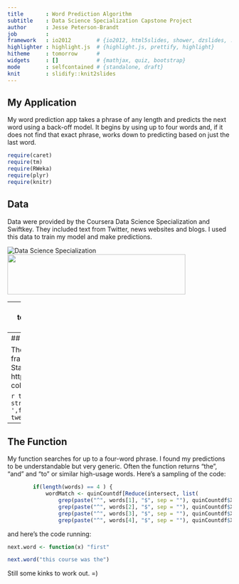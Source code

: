 ```yaml
---
title       : Word Prediction Algorithm
subtitle    : Data Science Specialization Capstone Project
author      : Jesse Peterson-Brandt
job         : 
framework   : io2012        # {io2012, html5slides, shower, dzslides, ...}
highlighter : highlight.js  # {highlight.js, prettify, highlight}
hitheme     : tomorrow      # 
widgets     : []            # {mathjax, quiz, bootstrap}
mode        : selfcontained # {standalone, draft}
knit        : slidify::knit2slides
---
```


## My Application

My word prediction app takes a phrase of any length and predicts the next word using a back-off model.
It begins by using up to four words and, if it does not find that exact phrase, works down to 
predicting based on just the last word.

```r
require(caret)
require(tm)
require(RWeka)
require(plyr) 
require(knitr)
```

## Data

Data were provided by the Coursera Data Science Specialization and Swiftkey. They included text from
Twitter, news websites and blogs. I used this data to train my model and make predictions. 

![Data Science Specialization](CourseTrackLogo.jpg)
<img src="swiftkeyLogo.png" width = "400px" height = "90px" />

---
## Tokenization
First we tokenize the data. I tokenized different n-grams separately. These are bigrams.

```r
control <- Weka_control(min=2, max=2, delimiters = "\\r\\n\\t.,;:\"()!? ")
twitter <- readRDS("twitter100.rds")
profanity <- "(?i)fuck|^arse$|^ass[cbchjkmprw]|^beatoff$|^beat.off$|^biatch$|^bitch[^ ]|^blowjob$|^byatch$|cameljockey|cameltoe|carpetmuncher|cherrypopper|choad|chode|coondog|^cock[bs]|crackwhore|crack.whore|^crap|^cum[dfjs]|^cum$|^cunt|^dago$|^damn|^darky|^darkie|^dego$|dick[hlw]|^dong$|^fag$|^faggot$|^fart$|^felch|^godam|^goddam|^handjob|^honkers|^hooker|^ho$|^hore$|^horny|^jackoff|^jerkoff|^jiz|^kike$|^kyke|^krap|^kum[^q]|^kunt|^love[jmpgb]|^milf$|^mastur|^mofo|^muffdive|^negro$|^nigga$|^nigger$|^nookie|^phuk|^piss|^pooper|^pube|^puss.|^queef|^shat|shit|^skank|^slut|^snig|^spick$|^stripclub|^strip.club|^titty|^tittie|^tranny|^trannie|^twat|^wank|^wetback|^whore|whore$|\u0092|\u0094|\u0095|\u0096|\u0097|\u0098|\u0099"
```

```r
tweetTokens <- NGramTokenizer(twitter, control)
tweetTokens[1:10]
```

```r
tweetCount <- count(tweetTokens)
tweetFilt <- grep(profanity, tweetCount$x)
tweetCount <- tweetCount[-tweetFilt,]
```

Then we add up multiple instances of the same phrase.

```r
tweetCount[300:303,]
```

---
## Convert to Data Frame

The last thing was to convert the counts to a data frame for easier searching. I had help in this from
StackOverflow: http://stackoverflow.com/questions/7069076/split-column-at-delimiter-in-data-frame

```r
tweetDF <- data.frame(do.call('rbind', strsplit(as.character(tweetCount$x),' ',fixed=TRUE)))
tweetDF <- cbind(tweetDF, tweetCount$freq)
tweetDF[50:55,]
```

---
## The Function

My function searches for up to a four-word phrase. I found my predictions to be understandable but very generic.
Often the function returns "the", "and" and "to" or similar high-usage words.
Here's a sampling of the code:
```r
        if(length(words) == 4 ) {
            wordMatch <- quinCountdf[Reduce(intersect, list(
                grep(paste("^", words[1], "$", sep = ""), quinCountdf$X1),
                grep(paste("^", words[2], "$", sep = ""), quinCountdf$X2),
                grep(paste("^", words[3], "$", sep = ""), quinCountdf$X3),
                grep(paste("^", words[4], "$", sep = ""), quinCountdf$X4))),]
```

and here's the code running:

```r
next.word <- function(x) "first"
```

```r
next.word("this course was the")
```

Still some kinks to work out. =)


